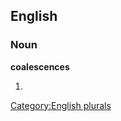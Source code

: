 
==English==

===Noun===
'''coalescences'''

# {{plural of|[[coalescence]]}}

[[Category:English plurals]]